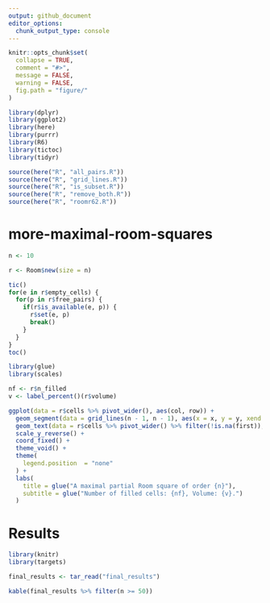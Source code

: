 ```yaml
---
output: github_document
editor_options: 
  chunk_output_type: console
---
```


<!-- README.md is generated from README.Rmd. Please edit that file -->

```r
knitr::opts_chunk$set(
  collapse = TRUE,
  comment = "#>",
  message = FALSE,
  warning = FALSE,
  fig.path = "figure/"
)

library(dplyr)
library(ggplot2)
library(here)
library(purrr)
library(R6)
library(tictoc)
library(tidyr)

source(here("R", "all_pairs.R"))
source(here("R", "grid_lines.R"))
source(here("R", "is_subset.R"))
source(here("R", "remove_both.R"))
source(here("R", "roomr62.R"))
```

# more-maximal-room-squares

<!-- badges: start -->
<!-- badges: end -->

```r
n <- 10

r <- Room$new(size = n)

tic()
for(e in r$empty_cells) {
  for(p in r$free_pairs) {
    if(r$is_available(e, p)) {
      r$set(e, p)
      break()
    }
  }
}
toc()
```

```r
library(glue)
library(scales)

nf <- r$n_filled
v <- label_percent()(r$volume)

ggplot(data = r$cells %>% pivot_wider(), aes(col, row)) +
  geom_segment(data = grid_lines(n - 1, n - 1), aes(x = x, y = y, xend = xend, yend = yend), size = .1) +
  geom_text(data = r$cells %>% pivot_wider() %>% filter(!is.na(first)), aes(label = paste(first, second, sep = ","))) +
  scale_y_reverse() +
  coord_fixed() + 
  theme_void() +
  theme(
    legend.position  = "none"
  ) +
  labs(
    title = glue("A maximal partial Room square of order {n}"),
    subtitle = glue("Number of filled cells: {nf}, Volume: {v}.")
  )
```

# Results

```r
library(knitr)
library(targets)

final_results <- tar_read("final_results")

kable(final_results %>% filter(n >= 50))
```
